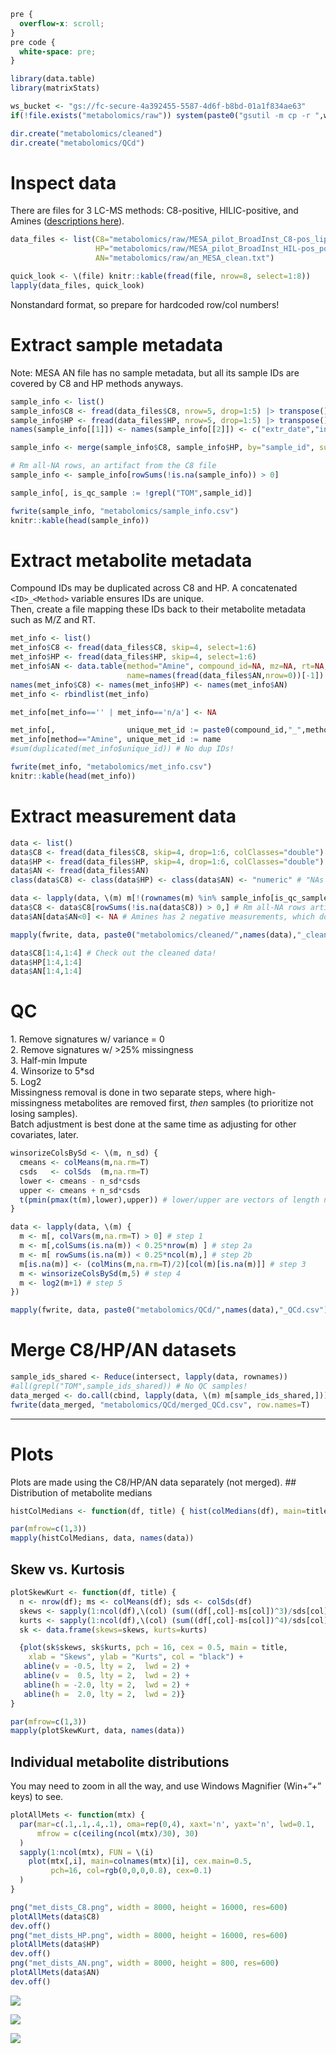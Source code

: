 ```css
pre {
  overflow-x: scroll;
}
pre code {
  white-space: pre;
}
```

```r
library(data.table)
library(matrixStats)

ws_bucket <- "gs://fc-secure-4a392455-5587-4d6f-b8bd-01a1f834ae63"
if(!file.exists("metabolomics/raw")) system(paste0("gsutil -m cp -r ",ws_bucket,"/metabolomics .")) 

dir.create("metabolomics/cleaned")
dir.create("metabolomics/QCd")
```

# Inspect data
There are files for 3 LC-MS methods: C8-positive, HILIC-positive, and Amines ([descriptions here](https://topmed.nhlbi.nih.gov/sites/default/files/TOPMed_CORE_Year3_Broad-BIDMC_metabolomics_methods.pdf)).
```r
data_files <- list(C8="metabolomics/raw/MESA_pilot_BroadInst_C8-pos_lipids_050517.csv", # C8-positive
                   HP="metabolomics/raw/MESA_pilot_BroadInst_HIL-pos_polar_050517.csv", # HILIC-positive
                   AN="metabolomics/raw/an_MESA_clean.txt")                             # Amines

quick_look <- \(file) knitr::kable(fread(file, nrow=8, select=1:8))
lapply(data_files, quick_look)
```
Nonstandard format, so prepare for hardcoded row/col numbers!


# Extract sample metadata
Note: MESA AN file has no sample metadata, but all its sample IDs are covered by C8 and HP methods anyways.
```r
sample_info <- list()
sample_info$C8 <- fread(data_files$C8, nrow=5, drop=1:5) |> transpose()
sample_info$HP <- fread(data_files$HP, nrow=5, drop=1:5) |> transpose()
names(sample_info[[1]]) <- names(sample_info[[2]]) <- c("extr_date","inject_date","column","analysis_order","sample_id")

sample_info <- merge(sample_info$C8, sample_info$HP, by="sample_id", suffixes=c("_c8","_hp"), all=T)

# Rm all-NA rows, an artifact from the C8 file
sample_info <- sample_info[rowSums(!is.na(sample_info)) > 0]

sample_info[, is_qc_sample := !grepl("TOM",sample_id)]

fwrite(sample_info, "metabolomics/sample_info.csv")
knitr::kable(head(sample_info))


```
# Extract metabolite metadata
Compound IDs may be duplicated across C8 and HP. A concatenated `<ID>_<Method>` variable ensures IDs are unique.\
Then, create a file mapping these IDs back to their metabolite metadata such as M/Z and RT.
```r
met_info <- list()
met_info$C8 <- fread(data_files$C8, skip=4, select=1:6)
met_info$HP <- fread(data_files$HP, skip=4, select=1:6)
met_info$AN <- data.table(method="Amine", compound_id=NA, mz=NA, rt=NA, hmdb_id=NA,
                          name=names(fread(data_files$AN,nrow=0))[-1])
names(met_info$C8) <- names(met_info$HP) <- names(met_info$AN)
met_info <- rbindlist(met_info)

met_info[met_info=='' | met_info=='n/a'] <- NA

met_info[,                unique_met_id := paste0(compound_id,"_",method)]
met_info[method=="Amine", unique_met_id := name                          ] # Amines have no compound ID so just use name
#sum(duplicated(met_info$unique_id)) # No dup IDs!

fwrite(met_info, "metabolomics/met_info.csv")
knitr::kable(head(met_info))
```


# Extract measurement data
```r
data <- list()
data$C8 <- fread(data_files$C8, skip=4, drop=1:6, colClasses="double") |> t() |> `colnames<-`(met_info[method== "C8-pos",unique_met_id]) # Yes I double-checked, the names are in the proper order
data$HP <- fread(data_files$HP, skip=4, drop=1:6, colClasses="double") |> t() |> `colnames<-`(met_info[method=="HIL-pos",unique_met_id])
data$AN <- fread(data_files$AN)                                        |> as.matrix(rownames=1)
class(data$C8) <- class(data$HP) <- class(data$AN) <- "numeric" # "NAs introduced by coersion" are due to 2 weird cells in AN: "1+2559:2584.03935869994933" and "5+3828:3930.95273887971489"

data <- lapply(data, \(m) m[!(rownames(m) %in% sample_info[is_qc_sample==T,sample_id]), ] ) # Rm QC samples
data$C8 <- data$C8[rowSums(!is.na(data$C8)) > 0,] # Rm all-NA rows artifact in the C8 file
data$AN[data$AN<0] <- NA # Amines has 2 negative measurements, which doesn't make sense

mapply(fwrite, data, paste0("metabolomics/cleaned/",names(data),"_cleaned.csv"), row.names=T)
```
```r
data$C8[1:4,1:4] # Check out the cleaned data!
data$HP[1:4,1:4]
data$AN[1:4,1:4]
```


# QC
1\. Remove signatures w/ variance = 0\
2\. Remove signatures w/ >25% missingness\
3\. Half-min Impute\
4\. Winsorize to 5*sd\
5\. Log2\
Missingness removal is done in two separate steps, where high-missingness metabolites are removed first, _then_ samples (to prioritize not losing samples).\
Batch adjustment is best done at the same time as adjusting for other covariates, later.
```r
winsorizeColsBySd <- \(m, n_sd) {
  cmeans <- colMeans(m,na.rm=T)
  csds   <- colSds  (m,na.rm=T)
  lower <- cmeans - n_sd*csds
  upper <- cmeans + n_sd*csds
  t(pmin(pmax(t(m),lower),upper)) # lower/upper are vectors of length ncol(m), recycled for each row of the matrix.
}

data <- lapply(data, \(m) {
  m <- m[, colVars(m,na.rm=T) > 0] # step 1
  m <- m[,colSums(is.na(m)) < 0.25*nrow(m) ] # step 2a
  m <- m[ rowSums(is.na(m)) < 0.25*ncol(m),] # step 2b
  m[is.na(m)] <- (colMins(m,na.rm=T)/2)[col(m)[is.na(m)]] # step 3
  m <- winsorizeColsBySd(m,5) # step 4
  m <- log2(m+1) # step 5
})

mapply(fwrite, data, paste0("metabolomics/QCd/",names(data),"_QCd.csv"), row.names=T)
```


# Merge C8/HP/AN datasets
```r
sample_ids_shared <- Reduce(intersect, lapply(data, rownames))
#all(grepl("TOM",sample_ids_shared)) # No QC samples!
data_merged <- do.call(cbind, lapply(data, \(m) m[sample_ids_shared,]))
fwrite(data_merged, "metabolomics/QCd/merged_QCd.csv", row.names=T)
```
---

# Plots
Plots are made using the C8/HP/AN data separately (not merged).
## Distribution of metabolite medians
```r
histColMedians <- function(df, title) { hist(colMedians(df), main=title) }

par(mfrow=c(1,3))
mapply(histColMedians, data, names(data))
```

## Skew vs. Kurtosis
```r
plotSkewKurt <- function(df, title) {
  n <- nrow(df); ms <- colMeans(df); sds <- colSds(df)
  skews <- sapply(1:ncol(df),\(col) (sum((df[,col]-ms[col])^3)/sds[col]^3)/n   )
  kurts <- sapply(1:ncol(df),\(col) (sum((df[,col]-ms[col])^4)/sds[col]^4)/n-3 )
  sk <- data.frame(skews=skews, kurts=kurts)

  {plot(sk$skews, sk$kurts, pch = 16, cex = 0.5, main = title, 
    xlab = "Skews", ylab = "Kurts", col = "black") +
   abline(v = -0.5, lty = 2,  lwd = 2) + 
   abline(v =  0.5, lty = 2,  lwd = 2) +
   abline(h = -2.0, lty = 2,  lwd = 2) +
   abline(h =  2.0, lty = 2,  lwd = 2)}
}

par(mfrow=c(1,3))
mapply(plotSkewKurt, data, names(data))
```

## Individual metabolite distributions
You may need to zoom in all the way, and use Windows Magnifier (Win+"+" keys) to see.
```r
plotAllMets <- function(mtx) {
  par(mar=c(.1,.1,.4,.1), oma=rep(0,4), xaxt='n', yaxt='n', lwd=0.1,
      mfrow = c(ceiling(ncol(mtx)/30), 30)
  )
  sapply(1:ncol(mtx), FUN = \(i)
    plot(mtx[,i], main=colnames(mtx)[i], cex.main=0.5,
         pch=16, col=rgb(0,0,0,0.8), cex=0.1)
  )
}

png("met_dists_C8.png", width = 8000, height = 16000, res=600)
plotAllMets(data$C8)
dev.off()
png("met_dists_HP.png", width = 8000, height = 16000, res=600)
plotAllMets(data$HP)
dev.off()
png("met_dists_AN.png", width = 8000, height = 800, res=600)
plotAllMets(data$AN)
dev.off()
```

![](met_dists_C8.png)

![](met_dists_HP.png)

![](met_dists_AN.png)
